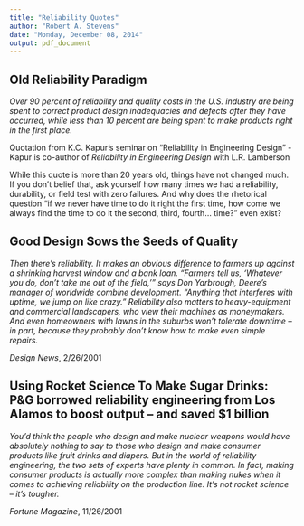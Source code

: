 ```yaml
---
title: "Reliability Quotes"
author: "Robert A. Stevens"
date: "Monday, December 08, 2014"
output: pdf_document
---
```


## Old Reliability Paradigm

*Over 90 percent of reliability and quality costs in the U.S. industry are being spent to correct product design inadequacies and defects after they have occurred, while less than 10 percent are being spent to make products right in the first place.*

Quotation from K.C. Kapur's seminar on "Reliability in Engineering Design" - Kapur is co-author of *Reliability in Engineering Design* with L.R. Lamberson

While this quote is more than 20 years old, things have not changed much.  If you don't belief that, ask yourself how many times we had a reliability, durability, or field test with zero failures.  And why does the rhetorical question "if we never have time to do it right the first time, how come we always find the time to do it the second, third, fourth... time?" even exist?

## Good Design Sows the Seeds of Quality

*Then there's reliability. It makes an obvious difference to farmers up against a shrinking harvest window and a bank loan. "Farmers tell us, 'Whatever you do, don't take me out of the field,'" says Don Yarbrough, Deere's manager of worldwide combine development. "Anything that interferes with uptime, we jump on like crazy." Reliability also matters to heavy-equipment and commercial landscapers, who view their machines as moneymakers. And even homeowners with lawns in the suburbs won't tolerate downtime -- in part, because they probably don't know how to make even simple repairs.*

*Design News*, 2/26/2001

## Using Rocket Science To Make Sugar Drinks:  P&G borrowed reliability engineering from Los Alamos to boost output -- and saved $1 billion

*You'd think the people who design and make nuclear weapons would have absolutely nothing to say to those who design and make consumer products like fruit drinks and diapers.  But in the world of reliability engineering, the two sets of experts have plenty in common.  In fact, making consumer products is actually more complex than making nukes when it comes to achieving reliability on the production line.  It's not rocket science -- it's tougher.*

*Fortune Magazine*, 11/26/2001
